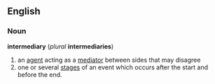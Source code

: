 == English ==
=== Noun ===
'''intermediary''' (''plural'' '''intermediaries''')
# an [[agent]] acting as a [[mediator]] between sides that may disagree
# one or several [[stage]]s of an event which occurs after the start and before the end.